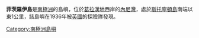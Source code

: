 {{unreferenced|time=2013-10-27T05:06:45+00:00}}
{{coord|68|11|S|66|58|W|source:GNIS|display=title}}

'''菲茨羅伊島'''是[[南極洲|南極洲]]的島嶼，位於[[葛拉漢地|葛拉漢地]]西岸的[[內尼灣|內尼灣]]，處於[[斯托寧頓島|斯托寧頓島]]南端以東1公里，該島嶼在1936年被[[英國|英國]]的探險隊發現。

{{DEFAULTSORT:Fitzroy Island}}
[[Category:南極洲島嶼|Category:南極洲島嶼]]


{{FallièresCoast-geo-stub}}